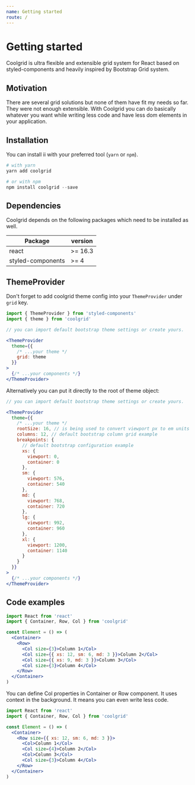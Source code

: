 ```yaml
---
name: Getting started
route: /
---
```


# Getting started

Coolgrid is ultra flexible and extensible grid system for React
based on styled-components and heavily inspired by
Bootstrap Grid system.

## Motivation

There are several grid solutions but none of them have fit my
needs so far. They were not enough extensible. With Coolgrid
you can do basically whatever you want while writing less code
and have less dom elements in your application.

## Installation

You can install ii with your preferred tool (`yarn` or `npm`).

```powershell
# with yarn
yarn add coolgrid

# or with npm
npm install coolgrid --save
```

## Dependencies

Coolgrid depends on the following packages which need to be installed as well.

| Package           | version |
| ----------------- | ------- |
| react             | >= 16.3 |
| styled-components | >= 4    |

## ThemeProvider

Don't forget to add coolgrid theme config into your `ThemeProvider` under `grid` key.

```jsx
import { ThemeProvider } from 'styled-components'
import { theme } from 'coolgrid'

// you can import default bootstrap theme settings or create yours.

<ThemeProvider
  theme={{
    /* ...your theme */
    grid: theme
  }}
>
  {/* ...your components */}
</ThemeProvider>
```

Alternatively you can put it directly to the root of theme object:

```jsx
// you can import default bootstrap theme settings or create yours.

<ThemeProvider
  theme={{
    /* ...your theme */
    rootSize: 16, // is being used to convert viewport px to em units
    columns: 12, // default bootstrap column grid example
    breakpoints: {
      // default bootstrap configuration example
      xs: {
        viewport: 0,
        container: 0
      },
      sm: {
        viewport: 576,
        container: 540
      },
      md: {
        viewport: 768,
        container: 720
      },
      lg: {
        viewport: 992,
        container: 960
      },
      xl: {
        viewport: 1200,
        container: 1140
      }
    }
  }}
>
  {/* ...your components */}
</ThemeProvider>
```

## Code examples

```jsx
import React from 'react'
import { Container, Row, Col } from 'coolgrid'

const Element = () => (
  <Container>
    <Row>
      <Col size={3}>Column 1</Col>
      <Col size={{ xs: 12, sm: 6, md: 3 }}>Column 2</Col>
      <Col size={{ xs: 9, md: 3 }}>Column 3</Col>
      <Col size={3}>Column 4</Col>
    </Row>
  </Container>
)
```

You can define Col properties in Container or Row component.
It uses context in the background. It means you can even
write less code.

```jsx
import React from 'react'
import { Container, Row, Col } from 'coolgrid'

const Element = () => (
  <Container>
    <Row size={{ xs: 12, sm: 6, md: 3 }}>
      <Col>Column 1</Col>
      <Col size={4}>Column 2</Col>
      <Col>Column 3</Col>
      <Col size={3}>Column 4</Col>
    </Row>
  </Container>
)
```

